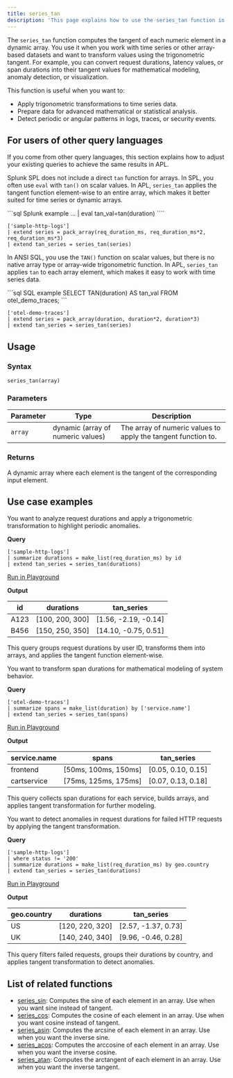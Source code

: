 ```yaml
---
title: series_tan
description: 'This page explains how to use the series_tan function in APL.'
---
```


The `series_tan` function computes the tangent of each numeric element in a dynamic array. You use it when you work with time series or other array-based datasets and want to transform values using the trigonometric tangent. For example, you can convert request durations, latency values, or span durations into their tangent values for mathematical modeling, anomaly detection, or visualization.

This function is useful when you want to:

- Apply trigonometric transformations to time series data.
- Prepare data for advanced mathematical or statistical analysis.
- Detect periodic or angular patterns in logs, traces, or security events.

## For users of other query languages

If you come from other query languages, this section explains how to adjust your existing queries to achieve the same results in APL.

<AccordionGroup>
<Accordion title="Splunk SPL users">

Splunk SPL does not include a direct `tan` function for arrays. In SPL, you often use `eval` with `tan()` on scalar values. In APL, `series_tan` applies the tangent function element-wise to an entire array, which makes it better suited for time series or dynamic arrays.

<CodeGroup>
```sql Splunk example
... | eval tan_val=tan(duration)
````

```kusto APL equivalent
['sample-http-logs']
| extend series = pack_array(req_duration_ms, req_duration_ms*2, req_duration_ms*3)
| extend tan_series = series_tan(series)
```

</CodeGroup>

</Accordion>
<Accordion title="ANSI SQL users">

In ANSI SQL, you use the `TAN()` function on scalar values, but there is no native array type or array-wide trigonometric function. In APL, `series_tan` applies `tan` to each array element, which makes it easy to work with time series data.

<CodeGroup>
```sql SQL example
SELECT TAN(duration) AS tan_val
FROM otel_demo_traces;
```

```kusto APL equivalent
['otel-demo-traces']
| extend series = pack_array(duration, duration*2, duration*3)
| extend tan_series = series_tan(series)
```

</CodeGroup>

</Accordion>
</AccordionGroup>

## Usage

### Syntax

```kusto
series_tan(array)
```

### Parameters

| Parameter | Type                              | Description                                                   |
| --------- | --------------------------------- | ------------------------------------------------------------- |
| `array`   | dynamic (array of numeric values) | The array of numeric values to apply the tangent function to. |

### Returns

A dynamic array where each element is the tangent of the corresponding input element.

## Use case examples

<Tabs>
<Tab title="Log analysis">

You want to analyze request durations and apply a trigonometric transformation to highlight periodic anomalies.

**Query**

```kusto
['sample-http-logs']
| summarize durations = make_list(req_duration_ms) by id
| extend tan_series = series_tan(durations)
```

[Run in Playground](https://play.axiom.co/axiom-play-qf1k/query?initForm=%7B%22apl%22%3A%22%5B'sample-http-logs'%5D%20%7C%20summarize%20durations%20%3D%20make_list(req_duration_ms)%20by%20id%20%7C%20extend%20tan_series%20%3D%20series_tan(durations)%22%7D)

**Output**

| id   | durations        | tan_series           |
| ---- | ---------------- | --------------------- |
| A123 | [100, 200, 300] | [1.56, -2.19, -0.14] |
| B456 | [150, 250, 350] | [14.10, -0.75, 0.51] |

This query groups request durations by user ID, transforms them into arrays, and applies the tangent function element-wise.

</Tab>
<Tab title="OpenTelemetry traces">

You want to transform span durations for mathematical modeling of system behavior.

**Query**

```kusto
['otel-demo-traces']
| summarize spans = make_list(duration) by ['service.name']
| extend tan_series = series_tan(spans)
```

[Run in Playground](https://play.axiom.co/axiom-play-qf1k/query?initForm=%7B%22apl%22%3A%22%5B'otel-demo-traces'%5D%20%7C%20summarize%20spans%20%3D%20make_list(duration)%20by%20%5B'service.name'%5D%20%7C%20extend%20tan_series%20%3D%20series_tan(spans)%22%7D)

**Output**

| service.name | spans                 | tan_series         |
| ------------ | --------------------- | ------------------- |
| frontend     | [50ms, 100ms, 150ms] | [0.05, 0.10, 0.15] |
| cartservice  | [75ms, 125ms, 175ms] | [0.07, 0.13, 0.18] |

This query collects span durations for each service, builds arrays, and applies tangent transformation for further modeling.

</Tab>
<Tab title="Security logs">

You want to detect anomalies in request durations for failed HTTP requests by applying the tangent transformation.

**Query**

```kusto
['sample-http-logs']
| where status != '200'
| summarize durations = make_list(req_duration_ms) by geo.country
| extend tan_series = series_tan(durations)
```

[Run in Playground](https://play.axiom.co/axiom-play-qf1k/query?initForm=%7B%22apl%22%3A%22%5B'sample-http-logs'%5D%20%7C%20where%20status%20!%3D%20'200'%20%7C%20summarize%20durations%20%3D%20make_list(req_duration_ms)%20by%20%5B'geo.country'%5D%20%7C%20extend%20tan_series%20%3D%20series_tan(durations)%22%7D)

**Output**

| geo.country | durations        | tan_series          |
| ----------- | ---------------- | -------------------- |
| US          | [120, 220, 320] | [2.57, -1.37, 0.73] |
| UK          | [140, 240, 340] | [9.96, -0.46, 0.28] |

This query filters failed requests, groups their durations by country, and applies tangent transformation to detect anomalies.

</Tab>
</Tabs>

## List of related functions

- [series_sin](/apl/series-functions/series_sin): Computes the sine of each element in an array. Use when you want sine instead of tangent.
- [series_cos](/apl/series-functions/series_cos): Computes the cosine of each element in an array. Use when you want cosine instead of tangent.
- [series_asin](/apl/series-functions/series_asin): Computes the arcsine of each element in an array. Use when you want the inverse sine.
- [series_acos](/apl/series-functions/series_acos): Computes the arccosine of each element in an array. Use when you want the inverse cosine.
- [series_atan](/apl/series-functions/series_atan): Computes the arctangent of each element in an array. Use when you want the inverse tangent.
